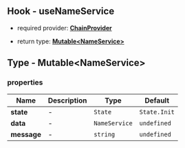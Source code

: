 ## Hook - useNameService

- required provider: [**ChainProvider**](/chain-provider)

- return type: [**Mutable\<NameService>**](#type---mutablenameservice)

## Type - Mutable\<NameService>

### properties

| Name      | Description | Type | Default |
| ----------- | ----------- | -- | -- |
| **state**      |    -    | `State` | `State.Init` |
| **data**   | - | `NameService` | `undefined` |
| **message**   |  -  | `string` | `undefined` |